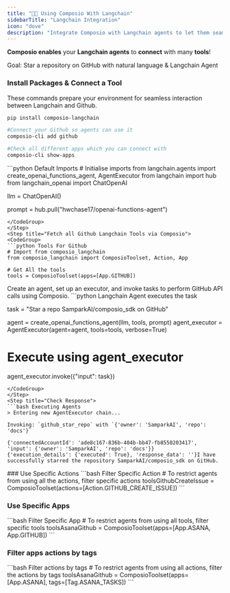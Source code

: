 ```yaml
---
title: "🦜🔗 Using Composio With Langchain"
sidebarTitle: "Langchain Integration"
icon: "dove"
description: "Integrate Composio with Langchain agents to let them seamlessly interact with external apps"
---
```


**Composio enables** your **Langchain agents** to **connect** with many **tools**!

<Tip>Goal: Star a repository on GitHub with natural language & Langchain Agent</Tip>

### Install Packages & Connect a Tool
These commands prepare your environment for seamless interaction between Langchain and Github.
<CodeGroup> 
  ```bash Run Command
  pip install composio-langchain

  #Connect your Github so agents can use it 
  composio-cli add github

  #Check all different apps which you can connect with 
  composio-cli show-apps
  ```
</CodeGroup>

<Steps>
<Step title="Import Base Packages">
<CodeGroup>
```python Default Imports
# Initialise imports
from langchain.agents import create_openai_functions_agent, AgentExecutor
from langchain import hub
from langchain_openai import ChatOpenAI


llm = ChatOpenAI()

prompt = hub.pull("hwchase17/openai-functions-agent")
```
</CodeGroup>
</Step>
<Step title="Fetch all Github Langchain Tools via Composio">
<CodeGroup>
```python Tools For Github
# Import from composio_langchain
from composio_langchain import ComposioToolset, Action, App

# Get All the tools 
tools = ComposioToolset(apps=[App.GITHUB])
```
</CodeGroup>
</Step>
<Step title="Execute the Agent">
Create an agent, set up an executor, and invoke tasks to perform GitHub API calls using Composio. 
<CodeGroup>
```python Langchain Agent executes the task

task = "Star a repo SamparkAI/composio_sdk on GitHub"

agent = create_openai_functions_agent(llm, tools, prompt)
agent_executor = AgentExecutor(agent=agent, tools=tools, verbose=True)

# Execute using agent_executor
agent_executor.invoke({"input": task})
```
</CodeGroup>
</Step>
<Step title="Check Response">
```bash Executing Agents
> Entering new AgentExecutor chain...

Invoking: `github_star_repo` with `{'owner': 'SamparkAI', 'repo': 'docs'}`

{'connectedAccountId': 'ade8c167-836b-404b-bb47-fb8550203417', 'input': {'owner': 'SamparkAI', 'repo': 'docs'}}
{'execution_details': {'executed': True}, 'response_data': ''}I have successfully starred the repository SamparkAI/composio_sdk on GitHub.
```
</Step>
</Steps>
### Use Specific Actions
<CodeGroup>
```bash Filter Specific Action
# To restrict agents from using all the actions, filter specific actions
toolsGithubCreateIssue = ComposioToolset(actions=[Action.GITHUB_CREATE_ISSUE])
```
</CodeGroup>

### Use Specific Apps
<CodeGroup>
```bash Filter Specific App
# To restrict agents from using all tools, filter specific tools
toolsAsanaGithub = ComposioToolset(apps=[App.ASANA, App.GITHUB])
```
</CodeGroup>

### Filter apps actions by tags
<CodeGroup>
```bash Filter actions by tags
# To restrict agents from using all actions, filter the actions by tags
toolsAsanaGithub = ComposioToolset(apps=[App.ASANA], tags=[Tag.ASANA_TASKS])
```
</CodeGroup>